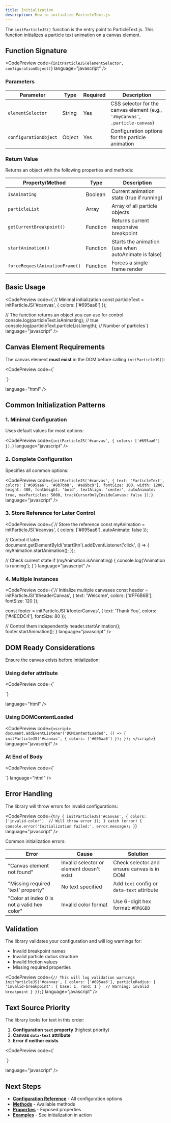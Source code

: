 ```yaml
---
title: Initialization
description: How to initialize ParticleText.js
---
```



The `initParticleJS()` function is the entry point to ParticleText.js. This function initializes a particle text animation on a canvas element.

## Function Signature

<CodePreview
  code={`initParticleJS(elementSelector, configurationObject)`}
  language="javascript"
/>

### Parameters

| Parameter | Type | Required | Description |
|-----------|------|----------|-------------|
| `elementSelector` | String | Yes | CSS selector for the canvas element (e.g., `'#myCanvas'`, `.particle-canvas`) |
| `configurationObject` | Object | Yes | Configuration options for the particle animation |

### Return Value

Returns an object with the following properties and methods:

| Property/Method | Type | Description |
|-----------------|------|-------------|
| `isAnimating` | Boolean | Current animation state (true if running) |
| `particleList` | Array | Array of all particle objects |
| `getCurrentBreakpoint()` | Function | Returns current responsive breakpoint |
| `startAnimation()` | Function | Starts the animation (use when autoAnimate is false) |
| `forceRequestAnimationFrame()` | Function | Forces a single frame render |

## Basic Usage

<CodePreview
  code={`// Minimal initialization
const particleText = initParticleJS('#canvas', {
  colors: ['#695aa6']
});

// The function returns an object you can use for control
console.log(particleText.isAnimating);  // true
console.log(particleText.particleList.length);  // Number of particles`}
  language="javascript"
/>

## Canvas Element Requirements

The canvas element **must exist** in the DOM before calling `initParticleJS()`:

<CodePreview
  code={`<!-- Canvas must be in HTML -->
<canvas id="myCanvas" data-text="ParticleText" width="1200" height="400"></canvas>

<script src="particleText.js"></script>
<script>
  // Initialize after canvas exists
  initParticleJS('#myCanvas', {
    colors: ['#695aa6']
  });
</script>`}
  language="html"
/>

## Common Initialization Patterns

### 1. Minimal Configuration

Uses default values for most options:

<CodePreview
  code={`initParticleJS('#canvas', {
  colors: ['#695aa6']
});`}
  language="javascript"
/>

### 2. Complete Configuration

Specifies all common options:

<CodePreview
  code={`initParticleJS('#canvas', {
  text: 'ParticleText',
  colors: ['#695aa6', '#8b7bb8', '#a89bc9'],
  fontSize: 100,
  width: 1200,
  height: 400,
  fontWeight: 'bold',
  textAlign: 'center',
  autoAnimate: true,
  maxParticles: 5000,
  trackCursorOnlyInsideCanvas: false
});`}
  language="javascript"
/>

### 3. Store Reference for Later Control

<CodePreview
  code={`// Store the reference
const myAnimation = initParticleJS('#canvas', {
  colors: ['#695aa6'],
  autoAnimate: false
});

// Control it later
document.getElementById('startBtn').addEventListener('click', () => {
  myAnimation.startAnimation();
});

// Check current state
if (myAnimation.isAnimating) {
  console.log('Animation is running');
}`}
  language="javascript"
/>

### 4. Multiple Instances

<CodePreview
  code={`// Initialize multiple canvases
const header = initParticleJS('#headerCanvas', {
  text: 'Welcome',
  colors: ['#FF6B6B'],
  fontSize: 120
});

const footer = initParticleJS('#footerCanvas', {
  text: 'Thank You',
  colors: ['#4ECDC4'],
  fontSize: 80
});

// Control them independently
header.startAnimation();
footer.startAnimation();`}
  language="javascript"
/>

## DOM Ready Considerations

Ensure the canvas exists before initialization:

### Using defer attribute

<CodePreview
  code={`<!-- Recommended: Use defer -->
<canvas id="canvas" data-text="Hello"></canvas>
<script src="particleText.js" defer></script>
<script defer>
  initParticleJS('#canvas', { colors: ['#695aa6'] });
</script>`}
  language="html"
/>

### Using DOMContentLoaded

<CodePreview
  code={`<script>
  document.addEventListener('DOMContentLoaded', () => {
    initParticleJS('#canvas', {
      colors: ['#695aa6']
    });
  });
</script>`}
  language="javascript"
/>

### At End of Body

<CodePreview
  code={`<body>
  <canvas id="canvas" data-text="Hello"></canvas>

  <!-- Scripts at end of body -->
  <script src="particleText.js"></script>
  <script>
    initParticleJS('#canvas', { colors: ['#695aa6'] });
  </script>
</body>`}
  language="html"
/>

## Error Handling

The library will throw errors for invalid configurations:

<CodePreview
  code={`try {
  initParticleJS('#canvas', {
    colors: ['invalid-color']  // Will throw error
  });
} catch (error) {
  console.error('Initialization failed:', error.message);
}`}
  language="javascript"
/>

Common initialization errors:

| Error | Cause | Solution |
|-------|-------|----------|
| "Canvas element not found" | Invalid selector or element doesn't exist | Check selector and ensure canvas is in DOM |
| "Missing required 'text' property" | No text specified | Add `text` config or `data-text` attribute |
| "Color at index 0 is not a valid hex color" | Invalid color format | Use 6-digit hex format: `#RRGGBB` |

## Validation

The library validates your configuration and will log warnings for:

- Invalid breakpoint names
- Invalid particle radius structure
- Invalid friction values
- Missing required properties

<CodePreview
  code={`// This will log validation warnings
initParticleJS('#canvas', {
  colors: ['#695aa6'],
  particleRadius: {
    'invalid-breakpoint': { base: 1, rand: 1 }  // Warning: invalid breakpoint
  }
});`}
  language="javascript"
/>

## Text Source Priority

The library looks for text in this order:

1. **Configuration `text` property** (highest priority)
2. **Canvas `data-text` attribute**
3. **Error if neither exists**

<CodePreview
  code={`<!-- data-text attribute -->
<canvas id="canvas" data-text="From Attribute"></canvas>

<script>
  initParticleJS('#canvas', {
    text: 'From Config',  // This takes priority
    colors: ['#695aa6']
  });
  // Will display: "From Config"
</script>`}
  language="javascript"
/>

## Next Steps

- **[Configuration Reference](/api-reference/configuration/)** - All configuration options
- **[Methods](/api-reference/methods/)** - Available methods
- **[Properties](/api-reference/properties/)** - Exposed properties
- **[Examples](/examples/)** - See initialization in action
